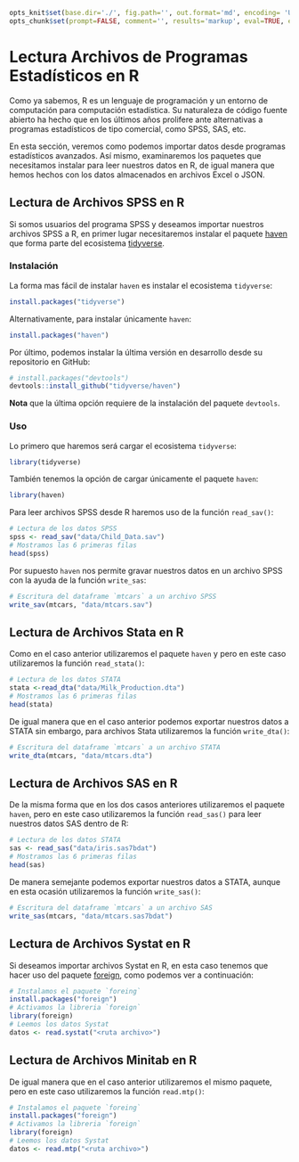```r
opts_knit$set(base.dir='./', fig.path='', out.format='md', encoding= 'UTF-8')
opts_chunk$set(prompt=FALSE, comment='', results='markup', eval=TRUE, echo=TRUE)
```



# Lectura Archivos de Programas Estadísticos en R

Como ya sabemos, R es un lenguaje de programación y un entorno de computación para computación estadística. Su naturaleza de código fuente abierto ha hecho que en los últimos años prolifere ante alternativas a programas estadísticos de tipo comercial, como SPSS, SAS, etc.

En esta sección, veremos como podemos importar datos desde programas estadísticos avanzados. Así mismo, examinaremos los paquetes que necesitamos instalar para leer nuestros datos en R, de igual manera que hemos hechos con los datos almacenados en archivos Excel o JSON.

## Lectura de Archivos SPSS en R

Si somos usuarios del programa SPSS y deseamos importar nuestros archivos SPSS a R, en primer lugar necesitaremos instalar el paquete [haven](http://haven.tidyverse.org/) que forma parte del ecosistema [tidyverse](http://tidyverse.org/). 

### Instalación

La forma mas fácil de instalar `haven` es instalar el ecosistema
`tidyverse`:

```r
install.packages("tidyverse")
```

Alternativamente, para instalar únicamente `haven`:

```r
install.packages("haven")
```

Por último, podemos instalar la última versión en desarrollo desde su repositorio en GitHub:

```r
# install.packages("devtools")
devtools::install_github("tidyverse/haven")
```

__Nota__ que la última opción requiere de la instalación del paquete `devtools`.

### Uso

Lo primero que haremos será cargar el ecosistema `tidyverse`:

```r
library(tidyverse)
```

También tenemos la opción de cargar únicamente el paquete `haven`:

```r
library(haven)
```


Para leer archivos SPSS desde R haremos uso de la función `read_sav()`:

```r
# Lectura de los datos SPSS
spss <- read_sav("data/Child_Data.sav")
# Mostramos las 6 primeras filas
head(spss)
```

Por supuesto `haven` nos permite gravar nuestros datos en un archivo SPSS con la ayuda de la función `write_sas`:

```r
# Escritura del dataframe `mtcars` a un archivo SPSS
write_sav(mtcars, "data/mtcars.sav")
```


## Lectura de Archivos Stata en R

Como en el caso anterior utilizaremos el paquete `haven` y pero en este caso utilizaremos la función `read_stata()`:


```r
# Lectura de los datos STATA
stata <-read_dta("data/Milk_Production.dta")
# Mostramos las 6 primeras filas
head(stata)
```

De igual manera que en el caso anterior podemos exportar nuestros datos a STATA sin embargo, para archivos Stata utilizaremos la función  `write_dta()`:

```r
# Escritura del dataframe `mtcars` a un archivo STATA
write_dta(mtcars, "data/mtcars.dta")
```



## Lectura de Archivos SAS en R

De la misma forma que en los dos casos anteriores utilizaremos el paquete `haven`, pero en este caso utilizaremos la función `read_sas()` para leer nuestros datos SAS dentro de R:

```r
# Lectura de los datos STATA
sas <- read_sas("data/iris.sas7bdat")
# Mostramos las 6 primeras filas
head(sas)
```

De manera semejante podemos exportar nuestros datos a STATA, aunque en esta ocasión utilizaremos la función `write_sas()`:

```r
# Escritura del dataframe `mtcars` a un archivo SAS
write_sas(mtcars, "data/mtcars.sas7bdat")
```



## Lectura de Archivos Systat en R

Si deseamos importar archivos Systat en R, en esta caso tenemos que hacer uso del paquete [foreign](https://cran.r-project.org/web/packages/foreign/foreign.pdf), como podemos ver a continuación:


```r
# Instalamos el paquete `foreing`
install.packages("foreign")
# Activamos la libreria `foreign`
library(foreign)
# Leemos los datos Systat
datos <- read.systat("<ruta archivo>")
```

## Lectura de Archivos Minitab en R

De igual manera que en el caso anterior utilizaremos el mismo paquete, pero en este caso utilizaremos la función `read.mtp()`:

```r
# Instalamos el paquete `foreing`
install.packages("foreign")
# Activamos la libreria `foreign`
library(foreign)
# Leemos los datos Systat
datos <- read.mtp("<ruta archivo>")
```



















